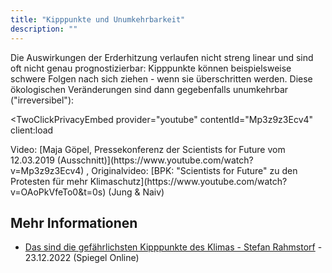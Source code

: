 ```yaml
---
title: "Kipppunkte und Unumkehrbarkeit"
description: ""
---
```



Die Auswirkungen der Erderhitzung verlaufen nicht streng linear und sind oft nicht genau
prognostizierbar: Kipppunkte können beispielsweise schwere Folgen nach sich ziehen - wenn sie überschritten werden. Diese
ökologischen Veränderungen sind dann gegebenfalls unumkehrbar ("irreversibel"):

<TwoClickPrivacyEmbed
  provider="youtube"
  contentId="Mp3z9z3Ecv4"
  client:load
></TwoClickPrivacyEmbed>

<div class="image-source">
  Video: [Maja Göpel, Pressekonferenz der Scientists for Future vom 12.03.2019
  (Ausschnitt)](https://www.youtube.com/watch?v=Mp3z9z3Ecv4) , Originalvideo:
  [BPK: "Scientists for Future" zu den Protesten für mehr
  Klimaschutz](https://www.youtube.com/watch?v=OAoPkVfeTo0&t=0s) (Jung & Naiv)
</div>

## Mehr Informationen

- [Das sind die gefährlichsten Kipppunkte des Klimas - Stefan Rahmstorf](https://www.spiegel.de/wissenschaft/natur/klimawandel-das-sind-die-gefaehrlichsten-kipppunkte-des-klimas-a-ce62231c-6520-4166-9267-8d5b3045f432) - 23.12.2022 (Spiegel Online)
